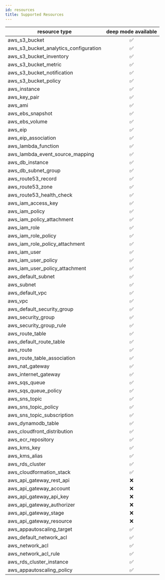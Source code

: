 ```yaml
---
id: resources
title: Supported Resources
---
```


|resource type|deep mode available|
|---|:-:|
| aws_s3_bucket | ✅ |
| aws_s3_bucket_analytics_configuration | ✅ |
| aws_s3_bucket_inventory | ✅ |
| aws_s3_bucket_metric | ✅ |
| aws_s3_bucket_notification | ✅ |
| aws_s3_bucket_policy | ✅ |
| aws_instance | ✅ |
| aws_key_pair | ✅ |
| aws_ami | ✅ |
| aws_ebs_snapshot | ✅ |
| aws_ebs_volume | ✅ |
| aws_eip | ✅ |
| aws_eip_association | ✅ |
| aws_lambda_function | ✅ |
| aws_lambda_event_source_mapping | ✅ |
| aws_db_instance | ✅ |
| aws_db_subnet_group | ✅ |
| aws_route53_record | ✅ |
| aws_route53_zone | ✅ |
| aws_route53_health_check | ✅ |
| aws_iam_access_key | ✅ |
| aws_iam_policy | ✅ |
| aws_iam_policy_attachment | ✅ |
| aws_iam_role | ✅ |
| aws_iam_role_policy | ✅ |
| aws_iam_role_policy_attachment | ✅ |
| aws_iam_user | ✅ |
| aws_iam_user_policy | ✅ |
| aws_iam_user_policy_attachment | ✅ |
| aws_default_subnet | ✅ |
| aws_subnet | ✅ |
| aws_default_vpc | ✅ |
| aws_vpc | ✅ |
| aws_default_security_group | ✅ |
| aws_security_group | ✅ |
| aws_security_group_rule | ✅ |
| aws_route_table | ✅ |
| aws_default_route_table | ✅ |
| aws_route | ✅ |
| aws_route_table_association | ✅ |
| aws_nat_gateway | ✅ |
| aws_internet_gateway | ✅ |
| aws_sqs_queue | ✅ |
| aws_sqs_queue_policy | ✅ |
| aws_sns_topic | ✅ |
| aws_sns_topic_policy | ✅ |
| aws_sns_topic_subscription | ✅ |
| aws_dynamodb_table | ✅ |
| aws_cloudfront_distribution | ✅ |
| aws_ecr_repository | ✅ |
| aws_kms_key | ✅ |
| aws_kms_alias | ✅ |
| aws_rds_cluster | ✅ |
| aws_cloudformation_stack | ✅ |
| aws_api_gateway_rest_api | ❌ |
| aws_api_gateway_account | ❌ |
| aws_api_gateway_api_key | ❌ |
| aws_api_gateway_authorizer | ❌ |
| aws_api_gateway_stage | ❌ |
| aws_api_gateway_resource | ❌ |
| aws_appautoscaling_target | ✅ |
| aws_default_network_acl | ✅ |
| aws_network_acl | ✅ |
| aws_network_acl_rule | ✅ |
| aws_rds_cluster_instance | ✅ |
| aws_appautoscaling_policy | ✅ |
